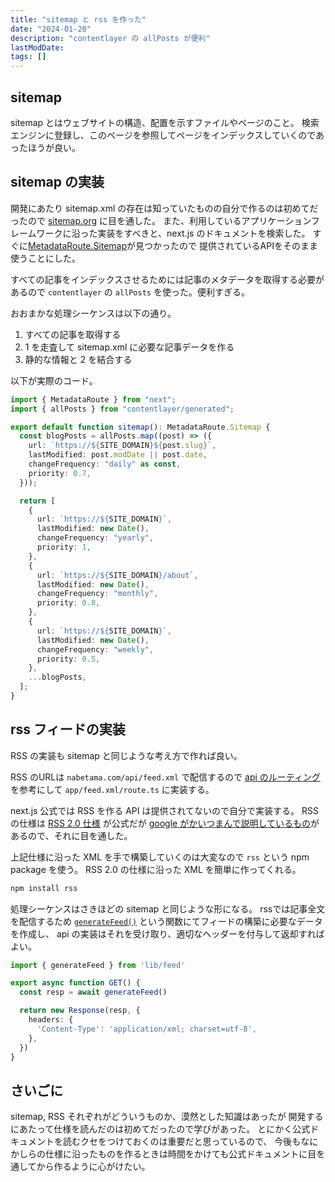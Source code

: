 ```yaml
---
title: "sitemap と rss を作った"
date: "2024-01-20"
description: "contentlayer の allPosts が便利"
lastModDate:
tags: []
---
```


## sitemap

sitemap とはウェブサイトの構造、配置を示すファイルやページのこと。
検索エンジンに登録し、このページを参照してページをインデックスしていくのであったほうが良い。

## sitemap の実装

開発にあたり sitemap.xml の存在は知っていたものの自分で作るのは初めてだったので 
[sitemap.org](https://www.sitemaps.org/ja/protocol.html) に目を通した。
また、利用しているアプリケーションフレームワークに沿った実装をすべきと、next.js のドキュメントを検索した。
すぐに[MetadataRoute.Sitemap](https://nextjs.org/docs/app/api-reference/file-conventions/metadata/sitemap)が見つかったので
提供されているAPIをそのまま使うことにした。

すべての記事をインデックスさせるためには記事のメタデータを取得する必要があるので
`contentlayer` の `allPosts` を使った。便利すぎる。

おおまかな処理シーケンスは以下の通り。

1. すべての記事を取得する
2. 1 を走査して sitemap.xml に必要な記事データを作る
3. 静的な情報と 2 を結合する

以下が実際のコード。

```ts
import { MetadataRoute } from "next";
import { allPosts } from "contentlayer/generated";

export default function sitemap(): MetadataRoute.Sitemap {
  const blogPosts = allPosts.map((post) => ({
    url: `https://${SITE_DOMAIN}${post.slug}`,
    lastModified: post.modDate || post.date,
    changeFrequency: "daily" as const,
    priority: 0.7,
  }));

  return [
    {
      url: `https://${SITE_DOMAIN}`,
      lastModified: new Date(),
      changeFrequency: "yearly",
      priority: 1,
    },
    {
      url: `https://${SITE_DOMAIN}/about`,
      lastModified: new Date(),
      changeFrequency: "monthly",
      priority: 0.8,
    },
    {
      url: `https://${SITE_DOMAIN}`,
      lastModified: new Date(),
      changeFrequency: "weekly",
      priority: 0.5,
    },
    ...blogPosts,
  ];
}
```

## rss フィードの実装

RSS の実装も sitemap と同じような考え方で作れば良い。

RSS のURLは `nabetama.com/api/feed.xml` で配信するので [api のルーティング](https://nextjs.org/docs/app/building-your-application/routing/route-handlers) を参考にして `app/feed.xml/route.ts` に実装する。

next.js 公式では RSS を作る API は提供されてないので自分で実装する。
RSS の仕様は [RSS 2.0 仕様](https://cyber.harvard.edu/rss/rss.html) が公式だが
[google がかいつまんで説明しているもの](https://support.google.com/merchants/answer/160589?hl=ja)があるので、それに目を通した。

上記仕様に沿った XML を手で構築していくのは大変なので
`rss` という npm package を使う。
RSS 2.0 の仕様に沿った XML を簡単に作ってくれる。

```sh
npm install rss
```

処理シーケンスはさきほどの sitemap と同じような形になる。
rssでは記事全文を配信するため [`generateFeed()`](https://github.com/nabetama/nabetama.com/blob/main/lib/feed.ts#L6-L49) という関数にてフィードの構築に必要なデータを作成し、
api の実装はそれを受け取り、適切なヘッダーを付与して返却すればよい。

```ts
import { generateFeed } from 'lib/feed'

export async function GET() {
  const resp = await generateFeed()

  return new Response(resp, {
    headers: {
      'Content-Type': 'application/xml; charset=utf-8',
    },
  })
}
```

## さいごに

sitemap, RSS それぞれがどういうものか、漠然とした知識はあったが
開発するにあたって仕様を読んだのは初めてだったので学びがあった。
とにかく公式ドキュメントを読むクセをつけておくのは重要だと思っているので、
今後もなにかしらの仕様に沿ったものを作るときは時間をかけても公式ドキュメントに目を通してから作るように心がけたい。
